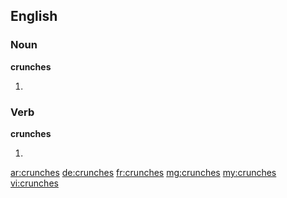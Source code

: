 ==English==

===Noun===
'''crunches'''
# {{plural of|crunch}}

===Verb===
'''crunches'''
# {{third-person singular of|crunch}}

[[ar:crunches]]
[[de:crunches]]
[[fr:crunches]]
[[mg:crunches]]
[[my:crunches]]
[[vi:crunches]]